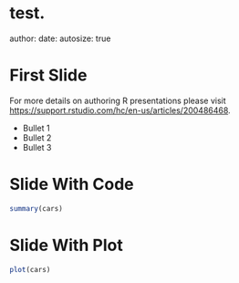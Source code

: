 test.
========================================================
author: 
date: 
autosize: true

First Slide
========================================================

For more details on authoring R presentations please visit <https://support.rstudio.com/hc/en-us/articles/200486468>.

- Bullet 1
- Bullet 2
- Bullet 3

Slide With Code
========================================================

```r
summary(cars)
```

Slide With Plot
========================================================

```r
plot(cars)
```
